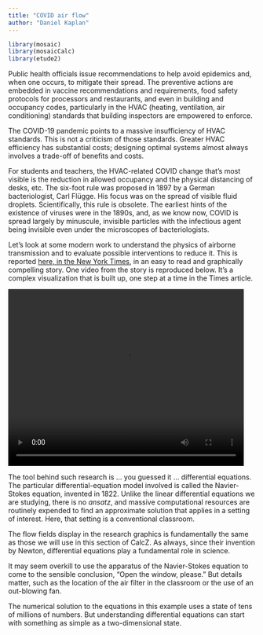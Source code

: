 ```yaml
---
title: "COVID air flow"
author: "Daniel Kaplan"
---
```


```r
library(mosaic)
library(mosaicCalc)
library(etude2)
```

Public health officials issue recommendations to help avoid epidemics and, when one occurs, to mitigate their spread. The preventive actions are embedded in vaccine recommendations and requirements, food safety protocols for processors and restaurants, and even in building and occupancy codes, particularly in the HVAC (heating, ventilation, air conditioning) standards that building inspectors are empowered to enforce. 

The COVID-19 pandemic points to a massive insufficiency of HVAC standards. This is not a criticism of those standards. Greater HVAC efficiency has substantial costs; designing optimal systems almost always involves a trade-off of benefits and costs.

For students and teachers, the HVAC-related COVID change that's most visible is the reduction in allowed occupancy and the physical distancing of desks, etc. The six-foot rule was proposed in 1897 by a German bacteriologist, Carl Flügge. His focus was on the spread of visible fluid droplets. Scientifically, this rule is obsolete. The earliest hints of the existence of viruses were in the 1890s, and, as we know now, COVID is spread largely by minuscule, invisible particles with the infectious agent being invisible even under the microscopes of bacteriologists.

Let's look at some modern work to understand the physics of airborne transmission and to evaluate possible interventions to reduce it. This is reported [here, in the New York Times](https://www.nytimes.com/interactive/2021/02/26/science/reopen-schools-safety-ventilation.html), in an easy to read and graphically compelling story. One video from the story is reproduced below. It's a complex visualization that is built up, one step at a time in the Times article.

<video width="480" height="360" controls>
  <source src="www/92072_1_classroom-covid-hp-promo_wg_720p.mp4" type="video/mp4">
</video>

The tool behind such research is ... you guessed it ... differential equations. The particular differential-equation model involved is called the Navier-Stokes equation, invented in 1822. Unlike the linear differential equations we are studying, there is no *ansatz*, and massive computational resources are routinely expended to find an approximate solution that applies in a setting of interest. Here, that setting is a conventional classroom.

The flow fields display in the research graphics is fundamentally the same as those we will use in this section of CalcZ. As always, since their invention by Newton, differential equations play a fundamental role in science.

It may seem overkill to use the apparatus of the Navier-Stokes equation to come to the sensible conclusion, "Open the window, please." But details matter, such as the location of the air filter in the classroom or the use of an out-blowing fan. 

The numerical solution to the equations in this example uses a state of tens of millions of numbers. But understanding differential equations can start with something as simple as a two-dimensional state.


